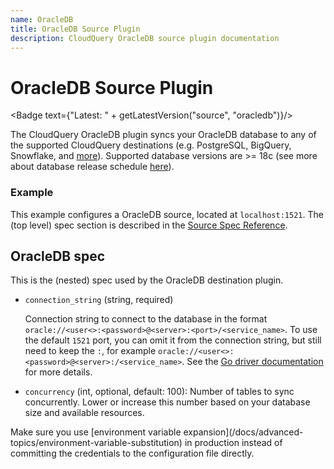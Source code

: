 ```yaml
---
name: OracleDB
title: OracleDB Source Plugin
description: CloudQuery OracleDB source plugin documentation
---
```


# OracleDB Source Plugin


<Badge text={"Latest: " + getLatestVersion("source", "oracledb")}/>

The CloudQuery OracleDB plugin syncs your OracleDB database to any of the supported CloudQuery destinations (e.g. PostgreSQL, BigQuery, Snowflake, and [more](/docs/plugins/destinations/overview)).
Supported database versions are >= 18c (see more about database release schedule [here](https://support.oracle.com/knowledge/Oracle%20Database%20Products/742060_1.html)).

### Example

This example configures a OracleDB source, located at `localhost:1521`. The (top level) spec section is described in the [Source Spec Reference](/docs/reference/source-spec).

<Configuration/>

## OracleDB spec

This is the (nested) spec used by the OracleDB destination plugin.

- `connection_string` (string, required)

  Connection string to connect to the database in the format `oracle://<user<>:<password>@<server>:<port>/<service_name>`. To use the default `1521` port, you can omit it from the connection string, but still need to keep the `:`, for example `oracle://<user<>:<password>@<server>:/<service_name>`.
  See the [Go driver documentation](https://github.com/sijms/go-ora) for more details.

- `concurrency` (int, optional, default: 100):
  Number of tables to sync concurrently. Lower or increase this number based on your database size and available resources.

<Callout type="info">
Make sure you use [environment variable expansion](/docs/advanced-topics/environment-variable-substitution) in production instead of committing the credentials to the configuration file directly.
</Callout>
